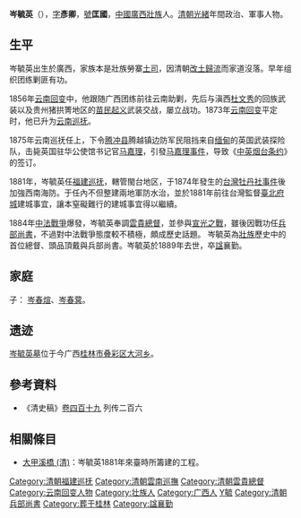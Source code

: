 '''岑毓英'''（{{bd|1829年||1889年|catIdx=C}}），[[表字|字]]'''彥卿'''，[[號|號]]'''匡國'''，[[中國|中國]][[廣西|廣西]][[壯族|壯族]]人。[[清朝|清朝]][[光緒|光緒]]年間政治、軍事人物。

==生平==
岑毓英出生於廣西，家族本是壯族勞寨[[土司|土司]]，因清朝[[改土歸流|改土歸流]]而家道沒落。早年组织团练剿匪有功。

1856年[[云南回变|云南回变]]中，他跟随广西团练前往云南助剿，先后与滇西[[杜文秀|杜文秀]]的回族武装以及贵州猪拱箐地区的[[苗民起义|苗民起义]]武装交战，屡立战功。1873年[[云南回变|云南回变]]平定时，他已升为[[云南巡抚|云南巡抚]]。

1875年云南巡抚任上，下令[[腾冲县|腾冲县]]腾越镇边防军民阻挡来自[[缅甸|缅甸]]的英国武装探险队，击毙英国驻华公使馆书记官[[马嘉理|马嘉理]]，引發[[马嘉理事件|马嘉理事件]]，导致《[[中英烟台条约|中英烟台条约]]》的签订。

1881年，岑毓英任[[福建巡抚|福建巡抚]]，轄管閩台地区，于1874年發生的[[台灣|台灣]][[牡丹社事件|牡丹社事件]]後加強西南海防。于任內不但整建兩地軍防水治，並於1881年前往台灣監督[[臺北府城|臺北府城]]建城事宜，讓本窒礙難行的建城事宜得以繼續。

1884年[[中法戰爭|中法戰爭]]爆發，岑毓英奉調[[雲貴總督|雲貴總督]]，並參與[[宣光之戰|宣光之戰]]，雖後因戰功任[[兵部尚書|兵部尚書]]，不過對中法戰爭態度較不積極，頗成歷史話題。
岑毓英為[[壯族|壯族]]歷史中的首位總督、頭品頂戴與兵部尚書。岑毓英於1889年去世，卒[[諡|諡]]襄勤。

==家庭==
子：
[[岑春煊|岑春煊]]、[[岑春蓂|岑春蓂]]。
==遗迹==
[[岑毓英墓|岑毓英墓]]位于今广西[[桂林市|桂林市]][[叠彩区|叠彩区]][[大河乡|大河乡]]。
==參考資料==
*《清史稿》[[s:清史稿/卷419|卷四百十九]] 列传二百六

== 相關條目 ==
*[[大甲溪橋_(清)|大甲溪橋 (清)]]：岑毓英1881年來臺時所籌建的工程。

{{清朝入祀賢良祠}}
{{DEFAULTSORT:Cen岑}}
[[Category:清朝福建巡抚|Category:清朝福建巡抚]]
[[Category:清朝雲南巡撫|Category:清朝雲南巡撫]]
[[Category:清朝雲貴總督|Category:清朝雲貴總督]]
[[Category:云南回变人物|Category:云南回变人物]]
[[Category:壮族人|Category:壮族人]]
[[Category:广西人|Category:广西人]]
[[Category:岑姓|Y毓]]
[[Category:清朝兵部尚書|Category:清朝兵部尚書]]
[[Category:葬于桂林|Category:葬于桂林]]
[[Category:諡襄勤|Category:諡襄勤]]